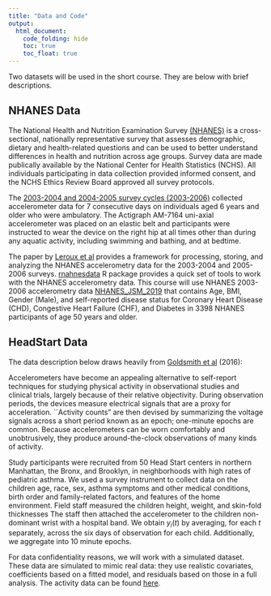 ```yaml
---
title: "Data and Code"
output:
  html_document: 
    code_folding: hide
    toc: true
    toc_float: true
---
```


Two datasets will be used in the short course. They are below with brief descriptions.

## NHANES Data

The National Health and Nutrition Examination Survey [(NHANES)](https://www.cdc.gov/nchs/nhanes/index.htm)  is a cross-sectional, nationally representative survey that assesses demographic, dietary and health-related questions and can be used to better understand differences in health and nutrition across age groups.  Survey data are made publically available by the National Center for Health Statistics (NCHS).  All individuals participating in data collection provided informed consent, and the NCHS Ethics Review Board approved all survey protocols.

The [2003-2004 and 2004-2005 survey cycles (2003-2006)](https://www.sciencedirect.com/science/article/pii/S0091743517301949?via%3Dihub) collected accelerometer data for 7 consecutive days on individuals aged 6 years and older who were ambulatory.  The Actigraph AM-7164  uni-axial accelerometer was placed on an elastic belt and participants were instructed to wear the device on the right hip at all times other than during any aquatic activity, including swimming and bathing, and at bedtime.

The paper by [Leroux et al](https://link.springer.com/article/10.1007/s12561-018-09229-9) provides a framework for processing, storing, and analyzing the NHANES accelerometry data for the 2003-2004 and 2005-2006 surveys. [rnahnesdata](https://github.com/andrew-leroux/rnhanesdata) R package provides a quick set of tools to work with the NHANES accelerometry data. This course will use NHANES 2003-2006 accelerometry data [NHANES_JSM_2019](./DataCode/NHANES_JSM_2019.RData) that contains Age, BMI, Gender (Male), and self-reported disease status for Coronary Heart Disease (CHD), Congestive Heart Failure (CHF), and Diabetes in 3398 NHANES participants of age 50 years and older.


## HeadStart Data

The data description below draws heavily from [Goldsmith et al](http://jeffgoldsmith.com/Downloads/HeadStart.pdf) (2016):

Accelerometers have become an appealing alternative to self-report techniques for studying physical activity in observational studies and clinical trials, largely because of their relative objectivity. During observation periods, the devices measure electrical signals that are a proxy for acceleration. ``Activity counts" are then devised by summarizing the voltage signals across a short period known as an epoch; one-minute epochs are common. Because accelerometers can be worn comfortably and unobtrusively, they produce around-the-clock observations of many kinds of activity.

Study participants were recruited from 50 Head Start centers in northern Manhattan, the Bronx, and Brooklyn, in neighborhoods with high rates of pediatric asthma. We used a survey instrument to collect data on the children age, race, sex, asthma symptoms and other medical conditions, birth order and family-related factors, and features of the home environment.  Field staff measured the children height, weight, and skin-fold thicknesses The staff then attached the accelerometer to the children non-dominant wrist with a hospital band. We obtain $y_i(t)$ by averaging, for each $t$ separately, across the six days of observation for each child. Additionally, we aggregate into 10 minute epochs.

For data confidentiality reasons, we will work with a simulated dataset. These data are simulated to mimic real data: they use realistic covariates, coefficients based on a fitted model, and residuals based on those in a full analysis. The activity data can be found [here](./DataCode/HeadStart.RDA).
